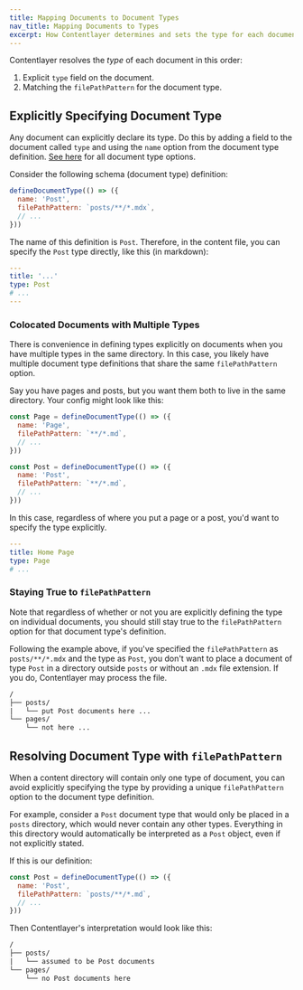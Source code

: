 ```yaml
---
title: Mapping Documents to Document Types
nav_title: Mapping Documents to Types
excerpt: How Contentlayer determines and sets the type for each document.
---
```


Contentlayer resolves the _type_ of each document in this order:

1. Explicit `type` field on the document.
1. Matching the `filePathPattern` for the document type.

## Explicitly Specifying Document Type

Any document can explicitly declare its type. Do this by adding a field to the document called `type` and using the `name` option from the document type definition. [See here](/docs/reference/local-source/define-document-type) for all document type options.

Consider the following schema (document type) definition:

```js
defineDocumentType(() => ({
  name: 'Post',
  filePathPattern: `posts/**/*.mdx`,
  // ...
}))
```

The name of this definition is `Post`. Therefore, in the content file, you can specify the `Post` type directly, like this (in markdown):

```yaml
---
title: '...'
type: Post
# ...
---
```

### Colocated Documents with Multiple Types

There is convenience in defining types explicitly on documents when you have multiple types in the same directory. In this case, you likely have multiple document type definitions that share the same `filePathPattern` option.

Say you have pages and posts, but you want them both to live in the same directory. Your config might look like this:

```js
const Page = defineDocumentType(() => ({
  name: 'Page',
  filePathPattern: `**/*.md`,
  // ...
}))

const Post = defineDocumentType(() => ({
  name: 'Post',
  filePathPattern: `**/*.md`,
  // ...
}))
```

In this case, regardless of where you put a page or a post, you'd want to specify the type explicitly.

```yaml
---
title: Home Page
type: Page
# ...
```

### Staying True to `filePathPattern`

Note that regardless of whether or not you are explicitly defining the type on individual documents, you should still stay true to the `filePathPattern` option for that document type's definition.

Following the example above, if you've specified the `filePathPattern` as `posts/**/*.mdx` and the type as `Post`, you don't want to place a document of type `Post` in a directory outside `posts` or without an `.mdx` file extension. If you do, Contentlayer may process the file.

```txt
/
├── posts/
|   └── put Post documents here ...
└── pages/
    └── not here ...
```

## Resolving Document Type with `filePathPattern`

When a content directory will contain only one type of document, you can avoid explicitly specifying the type by providing a unique `filePathPattern` option to the document type definition.

For example, consider a `Post` document type that would only be placed in a `posts` directory, which would never contain any other types. Everything in this directory would automatically be interpreted as a `Post` object, even if not explicitly stated.

If this is our definition:

```js
const Post = defineDocumentType(() => ({
  name: 'Post',
  filePathPattern: `posts/**/*.md`,
  // ...
}))
```

Then Contentlayer's interpretation would look like this:

```txt
/
├── posts/
|   └── assumed to be Post documents
└── pages/
    └── no Post documents here
```
